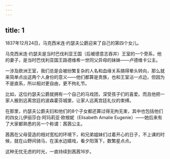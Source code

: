 ```yaml
---
---
---
```

title: 1
---



1837年12月24日，马克西米连·约瑟夫公爵迎来了自己的第四个女儿。

马克西米连·约瑟夫是当时巴伐利亚王国（后被德意志吞并）王室的一个旁系，他的妻子，是当时巴伐利亚国王路德维希一世同父异母的妹妹——卢德维卡公主。

一涉及欧洲王室，我们总是会被纷繁复杂的人名和血缘关系搞得晕头转向，那么就来简单点出这两个人身份的意义——他们都算是贵族，也和王室沾一点边，但因为不是直系，所以相对更自由，更不拘礼节。

比如，这位约瑟夫公爵就拥有一个自己的马戏团，深受孩子们的喜爱。而且他把一家人搬到远离宫廷的波森霍芬城堡，让家人远离宫廷礼仪的束缚。

在那里，约瑟夫公爵夫妇和他们的8个子女都还算过得无拘无束，其中也包括他们的四女儿伊丽莎白·阿玛莉亚·欧根妮（Elisabeth Amalie Eugenie）——她后来有了大家都熟悉的另一个称谓：茜茜公主。

茜茜在父母营造的相对宽松的环境下，和兄弟姐妹们过着开心的日子，不上课的时候，就在山野间骑马，在溪水边嬉戏，看夕阳落下，数繁星点点。

这种无忧无虑的时光，一直持续到茜茜16岁。
